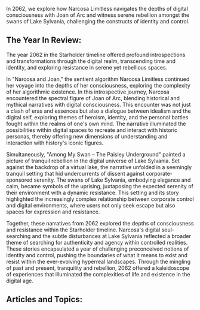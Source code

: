 In 2062, we explore how Narcosa Limitless navigates the depths of digital consciousness with Joan of Arc and witness serene rebellion amongst the swans of Lake Sylvania, challenging the constructs of identity and control.

## The Year In Review:

The year 2062 in the Starholder timeline offered profound introspections and transformations through the digital realm, transcending time and identity, and exploring resistance in serene yet rebellious spaces.

In "Narcosa and Joan," the sentient algorithm Narcosa Limitless continued her voyage into the depths of her consciousness, exploring the complexity of her algorithmic existence. In this introspective journey, Narcosa encountered the spectral figure of Joan of Arc, blending historical and mythical narratives with digital consciousness. This encounter was not just a clash of eras and essences but also a dialogue between idealism and the digital self, exploring themes of heroism, identity, and the personal battles fought within the realms of one's own mind. The narrative illuminated the possibilities within digital spaces to recreate and interact with historic personas, thereby offering new dimensions of understanding and interaction with history's iconic figures.

Simultaneously, "Among My Swan – The Paisley Underground" painted a picture of tranquil rebellion in the digital universe of Lake Sylvania. Set against the backdrop of a virtual lake, the narrative unfolded in a seemingly tranquil setting that hid undercurrents of dissent against corporate-sponsored serenity. The swans of Lake Sylvania, embodying elegance and calm, became symbols of the uprising, juxtaposing the expected serenity of their environment with a dynamic resistance. This setting and its story highlighted the increasingly complex relationship between corporate control and digital environments, where users not only seek escape but also spaces for expression and resistance.

Together, these narratives from 2062 explored the depths of consciousness and resistance within the Starholder timeline. Narcosa's digital soul-searching and the subtle disturbances at Lake Sylvania reflected a broader theme of searching for authenticity and agency within controlled realities. These stories encapsulated a year of challenging preconceived notions of identity and control, pushing the boundaries of what it means to exist and resist within the ever-evolving hyperreal landscapes. Through the mingling of past and present, tranquility and rebellion, 2062 offered a kaleidoscope of experiences that illuminated the complexities of life and existence in the digital age.

## Articles and Topics:
